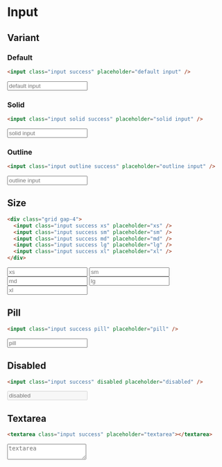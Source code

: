 # Input

## Variant

### Default

```html
<input class="input success" placeholder="default input" />
```

<input className="!input success" placeholder="default input" />

### Solid

```html
<input class="input solid success" placeholder="solid input" />
```

<input className="!input solid success" placeholder="solid input" />

### Outline

```html
<input class="input outline success" placeholder="outline input" />
```

<input className="!input outline success" placeholder="outline input" />

## Size

```html
<div class="grid gap-4">
  <input class="input success xs" placeholder="xs" />
  <input class="input success sm" placeholder="sm" />
  <input class="input success md" placeholder="md" />
  <input class="input success lg" placeholder="lg" />
  <input class="input success xl" placeholder="xl" />
</div>
```

<div className="grid gap-4">
  <input className="!input success !xs" placeholder="xs" />
  <input className="!input success !sm" placeholder="sm" />
  <input className="!input success !md" placeholder="md" />
  <input className="!input success !lg" placeholder="lg" />
  <input className="!input success !xl" placeholder="xl" />
</div>

## Pill

```html
<input class="input success pill" placeholder="pill" />
```

<input className="!input success pill" placeholder="pill" />

## Disabled

```html
<input class="input success" disabled placeholder="disabled" />
```

<input className="!input success" disabled placeholder="disabled" />

## Textarea

```html
<textarea class="input success" placeholder="textarea"></textarea>
```

<textarea className="!input success" placeholder="textarea"></textarea>

